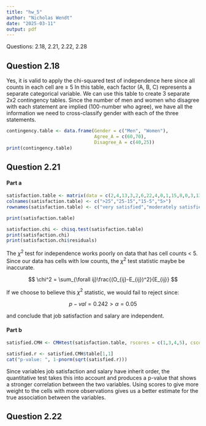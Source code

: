 ```yaml
---
title: "hw_5"
author: "Nicholas Wendt"
date: "2025-03-11"
output: pdf
---
```


Questions: 2.18, 2.21, 2.22, 2.28

## Question 2.18

Yes, it is valid to apply the chi-squared test of independence here since all counts in each cell are ≥ 5 In this table, each factor (A, B, C) represents a separate categorical variable. We can use this table to create 3 separate 2x2 contingency tables. Since the number of men and women who disagree with each statement are implied (100-number who agree), we have all the information we need to cross-classify gender with each of the three statements.

```r
contingency.table <- data.frame(Gender = c("Men", "Women"),
                                Agree_A = c(60,70),
                                Disagree_A = c(40,25))
print(contingency.table)
```

## Question 2.21

#### Part a

```r
satisfaction.table <- matrix(data = c(2,4,13,3,2,6,22,4,0,1,15,8,0,3,13,8), byrow = TRUE, ncol = 4, nrow = 4)
colnames(satisfaction.table) <- c(">25","25-15","15-5","5>")
rownames(satisfaction.table) <- c("very satisfied","moderately satisfied", "little satisfied","very dissatisfied")

print(satisfaction.table)
```

```r
satisfaction.chi <- chisq.test(satisfaction.table)
print(satisfaction.chi)
print(satisfaction.chi$residuals)
```

The $\chi^2$ test for independence works poorly on data that has cell counts \< 5. Since our data has cells with low counts, the $\chi^2$ test statistic maybe be inaccurate.

$$
\chi^2 = \sum_{\forall ij}\frac{(O_{ij}-E_{ij})^2}{E_{ij}}
$$

If we choose to believe this $\chi^2$ statistic, we would fail to reject since:

$$
p-val = 0.242 > \alpha = 0.05
$$

and conclude that job satisfaction and salary are independent.

#### Part b

```r
satisfied.CMH <- CMHtest(satisfaction.table, rscores = c(1,3,4,5), cscores = c(3,10,20,35))

satisfied.r <- satisfied.CMH$table[1,1]
cat("p-value: ", 1-pnorm(sqrt(satisfied.r)))
```

Since variables job satisfaction and salary have inherit order, the quantitative test takes this into account and produces a p-value that shows a stronger correlation between the two variables. Using scores to give more weight to the cells with more observations gives us a better estimate for the true association between the variables.

## Question 2.22
